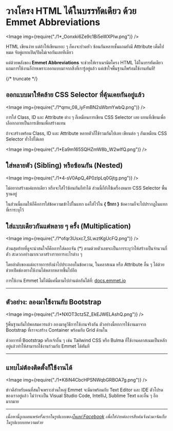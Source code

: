 
# วางโครง HTML ได้ในบรรทัดเดียว ด้วย Emmet Abbreviations

<Image img={require("./1*_Oonxki6Ze9c1Bi5eWXPIw.png")} />

HTML เขียนง่าย แต่ถ้าให้เขียนเยอะ ๆ ก็คงจะปวดหัว ซ้อนกันหลายชั้นแถมยังมี Attribute เต็มไปหมด จับคู่แทกเปิด/ปิดไม่เจอกันเลยทีเดียว

แต่ด้วยพลังของ **Emmet Abbreviations** จะช่วยให้เราเนรมิตโครง HTML ได้ในบรรทัดเดียว แถมการใช้งานก็ง่ายเพราะออกแบบมาจากสิ่งที่เรารู้อยู่แล้ว แค่เข้าใจพื้นฐานก็พร้อมใช้งานทันที!

{/* truncate */}

## ออกแบบมาให้คล้าย CSS Selector ที่คุ้นเคยกันอยู่แล้ว

<Image img={require("./1*qmv_08_iyFmBN2sWbmYwbQ.png")} />

การใส่ Class, ID และ Attribute ต่าง ๆ ก็เหมือนการเขียน CSS Selector เลย แทนที่เขียนเพื่อเลือกกลายเป็นการเขียนเพื่อสร้างแทน

ถ้าจะสร้างพร้อม Class, ID และ Attribute หลายตัวก็ใช้รวมกันไปเลย เขียนต่อ ๆ กันเหมือน CSS Selector ทั่วไปได้เลย

<Image img={require("./1*Ea9m165SQHZmW8b_W2wIfQ.png")} />

## ใส่หลายตัว (Sibling) หรือซ้อนกัน (Nested)

<Image img={require("./1*4-sV0ApQ_4P0zlpLq0Gjtg.png")} />

ไม่อยากสร้างแค่แทกเดียว หรือจะใส่ไว้ซ้อนกันก็ทำได้ ส่วนนี้ก็ยังใช้เครื่องหมาย CSS Selector พื้นฐานอยู่

ในส่วนนี้แถมให้ก็คือการใส่ข้อความเข้าไปในแทก แค่ใส่ไว้ใน **\{ ปีกกา \}** ข้อความก็จะไปปรากฏในแทกที่เราระบุไว้

## ใส่แบบเดียวกันแต่หลาย ๆ ครั้ง (Multiplication)

<Image img={require("./1*ofqr3Usxc7_SLwztKgUcFQ.png")} />

ส่วนสุดท้ายที่ดูจะน่าสนใจก็คือการใส่ดอกจัน (\*) ตามด้วยตัวเลขจะเป็นการระบุว่าให้สร้างเป็นจำนวนกี่ตัว สะดวกอย่างมากเวลาสร้างรายการอะไรต่าง ๆ

โดยลำดับของแต่ละรายการยังนำไปประกอบในข้อความ, ในคลาสเนม หรือ Attribute อื่น ๆ ได้ด้วย ช่วยเปิดช่องทางใช้งานได้หลากหลายขึ้นไปอีก

การใช้งาน Emmet ไม่ได้มีแค่นี้ตามไปอ่านต่อกันได้ที่: [docs.emmet.io](http://docs.emmet.io/)

---

## ตัวอย่าง: ลองมาใช้งานกับ Bootstrap

<Image img={require("./1*NXOT3ctz5Z_EkEJWELAshQ.png")} />

รู้พึ้นฐานกันไปพอสมควรแล้ว ลองมาดูวิธีการใช้งานจริงกัน ตัวอย่างนี้ยกการใช้งานมาจาก Bootstrap ที่เราจะสร้าง Container พร้อมกับ Grid ด้านใน

ด้วยการที่ Bootstrap หรือเจ้าอื่น ๆ เช่น Tailwind CSS หรือ Bulma ที่ใช้งานคลาสเนมเป็นหลักอยู่แล้วทำให้สามารถใช้งานร่วมกับ Emmet ได้ทันที

---

## แทบไม่ต้องติดตั้งก็ใช้งานได้

<Image img={require("./1*K8iN4CbcHPSNWqbGRBOA7g.png")} />

ข่าวดีสำหรับคนที่สนใจเพราะส่วนใหญ่ Emmet จะมีมาพร้อมกับ Text Editor และ IDE ตัวโปรดของเราอยู่แล้ว ไม่ว่าจะเป็น Visual Studio Code, IntelliJ, Sublime Text และอื่น ๆ อีกมากมาย

---

_เนื้อหานี้ถูกเผยแพร่ครั้งแรกในรูปแบบของ_[_โพสท์ Facebook_](https://www.facebook.com/devesitory/posts/pfbid02yajCFHx1CJxs1qUDxjrgjZ9iTzfMVX2pq1MeTe9749qn2cCBAYVZgYPTMh4neNzsl) _เพื่อให้ง่ายต่อการสืบค้นจึงนำมาจัดเก็บในรูปแบบบทความด้วย_
